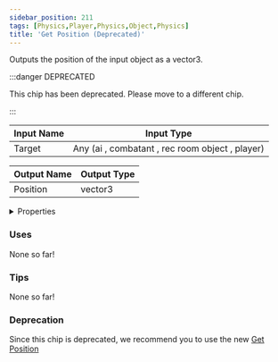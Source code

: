 ```yaml
---
sidebar_position: 211
tags: [Physics,Player,Physics,Object,Physics]
title: 'Get Position (Deprecated)'
---
```


Outputs the position of the input object as a vector3.

:::danger DEPRECATED

This chip has been deprecated. Please move to a different chip.

:::


<EsbSvg />

| Input Name | Input Type |
|-----------|-----------|
| Target | Any (ai , combatant , rec room object , player) |

| Output Name | Output Type |
|-----------|-----------|
| Position | vector3 |


<details>
  <summary>Properties</summary>
  <div>
    <div>
    <table>
      <thead>
        <tr>
          <th>Is beta required?</th>
          <th>❌</th>
        </tr>
        <tr>
          <th>Is this chip a trolling risk?</th>
          <th>❌</th>
        </tr>
        <tr>
          <th>Is this chip a role assignment risk?</th>
          <th>❌</th>
        </tr>
        <tr>
          <th>Chip UUID</th>
          <th>a8c52ef2-17bf-47e6-9084-3e5623584b48</th>
        </tr>
      </thead>
    </table>
    </div>
  </div>
</details>

### Uses

None so far!

### Tips

None so far!

### Deprecation

Since this chip is deprecated, we recommend you to use the new [Get Position](./5f6a8ee8-8a87-4da2-851f-fda89cc62344)